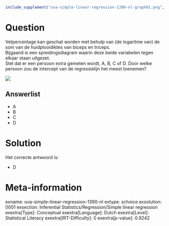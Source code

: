 ```r
include_supplement("uva-simple-linear-regression-1390-nl-graph01.png", recursive = TRUE)
```

Question
========

Vetpercentage kan geschat worden met behulp van (de logaritme van) de
som van de huidplooidiktes van biceps en triceps.\
Bijgaand is een spreidingsdiagram waarin deze beide variabelen tegen
elkaar staan uitgezet.\
Stel dat er een persoon extra gemeten wordt, A, B, C of D. Door welke
persoon zou de intercept van de regressielijn het meest toenemen? 

![](uva-simple-linear-regression-1390-nl-graph01.png)

Answerlist
----------

* A
* B
* C
* D

Solution
========

Het correcte antwoord is: 

* D

Meta-information
================
exname: uva-simple-linear-regression-1390-nl
extype: schoice
exsolution: 0001
exsection: Inferential Statistics/Regression/Simple linear regression
exextra[Type]: Conceptual
exextra[Language]: Dutch
exextra[Level]: Statistical Literacy
exextra[IRT-Difficulty]: 0
exextra[p-value]: 0.9242
